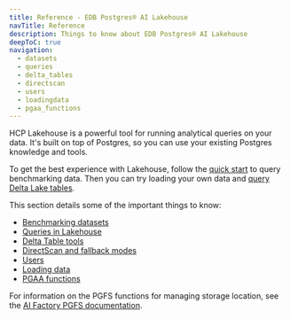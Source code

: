 ```yaml
---
title: Reference - EDB Postgres® AI Lakehouse
navTitle: Reference
description: Things to know about EDB Postgres® AI Lakehouse
deepToC: true
navigation:
  - datasets
  - queries
  - delta_tables
  - directscan
  - users
  - loadingdata
  - pgaa_functions
---
```


HCP Lakehouse is a powerful tool for running analytical queries on your data.
It's built on top of Postgres, so you can use your existing Postgres knowledge and tools.

To get the best experience with Lakehouse, follow the [quick start](/edb-postgres-ai/1.3/analytics/quick_start.mdx) to query benchmarking data.
Then you can try loading your own data and [query Delta Lake tables](/edb-postgres-ai/1.3/analytics/how-to-lakehouse-read-with-without-catalog).

This section details some of the important things to know:

-   [Benchmarking datasets](/edb-postgres-ai/1.3/analytics/reference/datasets.mdx)
-   [Queries in Lakehouse](/edb-postgres-ai/1.3/analytics/reference/queries.mdx)
-   [Delta Table tools](/edb-postgres-ai/1.3/analytics/reference/delta_tables.mdx)
-   [DirectScan and fallback modes](/edb-postgres-ai/1.3/analytics/reference/directscan.mdx)
-   [Users](/edb-postgres-ai/1.3/analytics/reference/users.mdx)
-   [Loading data](/edb-postgres-ai/1.3/analytics/reference/loadingdata.mdx)
-   [PGAA functions](/edb-postgres-ai/1.3/analytics/reference/pgaa_functions.mdx)

For information on the PGFS functions for managing storage location, see the [AI Factory PGFS documentation](/edb-postgres-ai/1.3/ai-factory/pipeline/pgfs/).
